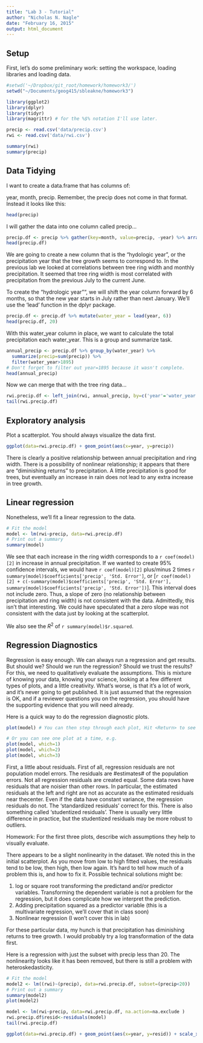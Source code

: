 ```yaml
---
title: "Lab 3 - Tutorial"
author: "Nicholas N. Nagle"
date: "February 16, 2015"
output: html_document
---
```


## Setup
First, let's do some preliminary work: setting the workspace, loading libraries and loading data.
```r
#setwd('~/Dropbox/git_root/homework/homework3/')
setwd("~/Documents/geog415/sbleakne/homework3")

```

```r
library(ggplot2)
library(dplyr)
library(tidyr)
library(magrittr) # for the %$% notation I'll use later.
```



```r
precip <- read.csv('data/precip.csv')
rwi <- read.csv('data/rwi.csv')

summary(rwi)
summary(precip)
```

## Data Tidying
I want to create a data.frame that has columns of:

year, month, precip.  Remember, the precip does not come in that format.  Instead it looks like this:
```r
head(precip)
```
I will gather the data into one column called precip...
```r
precip.df <- precip %>% gather(key=month, value=precip, -year) %>% arrange(year, month)
head(precip.df)
```

We are going to create a new column that is the "hydologic year", or the precipitation year that the tree growth seems to correspond to.  In the previous lab we looked at correlations between tree ring width and monthly precipitation.  It seemed that tree ring width is most correlated with precipitation from the previous July to the current June.

To create the "hydrologic year"", we will shift the year column forward by 6 months, so that the new year starts in July rather than next January.  We'll use the 'lead' function in the dplyr package.

```r
precip.df <- precip.df %>% mutate(water_year = lead(year, 6))
head(precip.df, 20)
```

With this water_year column in place, we want to calculate the total precipitation each water_year.  This is a group and summarize task.
```r
annual_precip <- precip.df %>% group_by(water_year) %>% 
  summarize(precip=sum(precip)) %>%
  filter(water_year>1895)
# Don't forget to filter out year=1895 because it wasn't complete.
head(annual_precip)
```


Now we can merge that with the tree ring data...

```r
rwi.precip.df <- left_join(rwi, annual_precip, by=c('year'='water_year'))
tail(rwi.precip.df)
```

## Exploratory analysis
Plot a scatterplot.  You should always visualize the data first.
```r
ggplot(data=rwi.precip.df) + geom_point(aes(x=year, y=precip))
```


There is clearly a positive relationship between annual precipitation and ring width.  There is a possibility of nonlinear relationship; it appears that there are "diminishing returns" to precipitation.  A little precipitation is good for trees, but eventually an increase in rain does not lead to any extra increase in tree growth.

## Linear regression
Nonetheless, we'll fit a linear regression to the data.
```r
# Fit the model
model <- lm(rwi~precip, data=rwi.precip.df)
# Print out a summary
summary(model)
```

We see that each increase in the ring width corresponds to a `r coef(model)[2]`  in increase in annual precipitation.  If we wanted to create 95% confidence intervals, we would have `r coef(model)[2]` plus/minus 2 times `r summary(model)$coefficients['precip', 'Std. Error']`, or [`r coef(model)[2] + c(-summary(model)$coefficients['precip', 'Std. Error'], summary(model)$coefficients['precip', 'Std. Error'])`].  This interval does not include zero.  Thus, a slope of zero (no relationship between precipitation and ring width) is not consistent with the data.  Admittedly, this isn't that interesting.  We could have speculated that a zero slope was not consistent with the data just by looking at the scatterplot.

We also see the $R^2$ of `r summary(model)$r.squared`.

## Regression Diagnostics

Regression is easy enough.  We can always run a regression and get results.  But should we?  Should we run the regression?  Should we trust the results?  For this, we need to qualitatively evaluate the assumptions.  This is mixture of knowing your data, knowing your science, looking at a few different types of plots, and a little creativity.  What's worse, is that it's a lot of work, and it's never going to get published.  It is just assumed that the regression is OK, and if a reviewer questions you on the regression, you should have the supporting evidence that you will need already.

Here is a quick way to do the regression diagnostic plots.
```r
plot(model) # You can then step through each plot, Hit <Return> to see the next plot

# Or you can see one plot at a time, e.g.
plot(model, which=1)
plot(model, which=2)
plot(model, which=3)
```

First, a little about residuals.  First of all, regression residuals are not population model errors.  The residuals are #estimates# of the population errors.  Not all regression residuals are created equal.  Some data rows have residuals that are noisier than other rows.  In particular, the estimated residuals at the left and right are not as accurate as the estimated residuals near thecenter.  Even if the data have constant variance, the regression residuals do not.  The 'standardized residuals' correct for this.  There is also something called 'studentized residuals'.  There is usually very little difference in practice, but the studentized residuals may be more robust to outliers.

Homework: For the first three plots, describe wich assumptions they help to visually evaluate.

There appears to be a slight nonlinearity in the dataset.  We noted this in the initial scatterplot.  As you move from low to high fitted values, the residuals tend to be low, then high, then low again.  It's hard to tell how much of a problem this is, and how to fix it.  Possible technical solutions might be:

 1. log or square root transforming the predictand and/or predictor variables.  Transforming the dependent variable is not a problem for the regression, but it does complicate how we interpret the prediction.
 2. Adding precipitation squared as a predictor variable (this is a multivariate regression, we'll cover that in class soon)
 3. Nonlinear regression (I won't cover this in lab)


For these particular data, my hunch is that precipitation has diminishing returns to tree growth.  I would probably try a log transformation of the data first.

Here is a regression with just the subset with precip less than 20.  The nonlinearity looks like it has been removed, but there is still a problem with heteroskedasticity.
```r
# Fit the model
model2 <- lm((rwi)~(precip), data=rwi.precip.df, subset=(precip<20))
# Print out a summary
summary(model2)
plot(model2)

model <- lm(rwi~precip, data=rwi.precip.df, na.action=na.exclude )
rwi.precip.df$resid<-residuals(model)
tail(rwi.precip.df)

ggplot(data=rwi.precip.df) + geom_point(aes(x=year, y=resid)) + scale_x_continuous(limits=c(1890, 2000))

```




